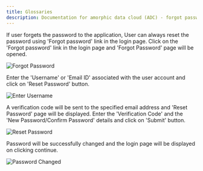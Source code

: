 ```yaml
---
title: Glossaries
description: Documentation for amorphic data cloud (ADC) - forgot password
---
```



If user forgets the password to the application,
User can always reset the password using 'Forgot password' link in the
login page. Click on the 'Forgot password' link in the login page and
'Forgot Password' page will be opened.


![Forgot Password](https://media-hub.amorphicdata.io/docs/media/authentication/v2_forgot_password.png)

Enter the 'Username' or 'Email ID' associated with the user account and
click on 'Reset Password' button.

![Enter Username](https://media-hub.amorphicdata.io/docs/media/authentication/v2_add_username.png)

A verification code will be sent to
the specified email address and 'Reset Password' page will be displayed.
Enter the 'Verification Code' and the 'New Password/Confirm Password'
details and click on 'Submit' button.

![Reset Password](https://media-hub.amorphicdata.io/docs/media/authentication/v2_verification_code.png)

Password will be successfully changed and the login page will be displayed on clicking continue.

![Password Changed](https://media-hub.amorphicdata.io/docs/media/authentication/v2_reset_password.png)
